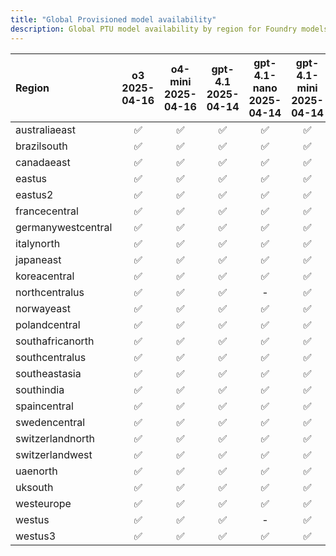```yaml
---
title: "Global Provisioned model availability"
description: Global PTU model availability by region for Foundry models.
---
```


| **Region**         | **o3**<br/>2025-04-16 | **o4-mini**<br/>2025-04-16 | **gpt-4.1**<br/>2025-04-14 | **gpt-4.1-nano**<br/>2025-04-14 | **gpt-4.1-mini**<br/>2025-04-14 | **o3-mini**<br/>2025-01-31 | **o1**<br/>2024-12-17 | **gpt-4o**<br/>2024-05-13 | **gpt-4o**<br/>2024-08-06 | **gpt-4o**<br/>2024-11-20 | **gpt-4o-mini**<br/>2024-07-18 | **DeepSeek-R1** | **DeepSeek-V3-0324** | **DeepSeek-R1-0528** |
|:-------------------|:-------------------:|:------------------------:|:------------------------:|:-----------------------------:|:-----------------------------:|:------------------------:|:-------------------:|:------------------------:|:------------------------:|:------------------------:|:----------------------------:|:--------------:|:---------------------:|:---------------------:|
| australiaeast      | ✅                   | ✅                        | ✅                        | ✅                             | ✅                             | ✅                        | ✅                   | ✅                       | ✅                       | ✅                       | ✅                            | ✅            | ✅                   | ✅                   |
| brazilsouth        | ✅                   | ✅                        | ✅                        | ✅                             | ✅                             | ✅                        | ✅                   | ✅                       | ✅                       | ✅                       | ✅                            | ✅            | ✅                   | ✅                   |
| canadaeast         | ✅                   | ✅                        | ✅                        | ✅                             | ✅                             | ✅                        | ✅                   | ✅                       | ✅                       | ✅                       | ✅                            | ✅            | ✅                   | ✅                   |
| eastus             | ✅                   | ✅                        | ✅                        | ✅                             | ✅                             | ✅                        | ✅                   | ✅                       | ✅                       | ✅                       | ✅                            | ✅            | ✅                   | ✅                   |
| eastus2            | ✅                   | ✅                        | ✅                        | ✅                             | ✅                             | ✅                        | ✅                   | ✅                       | ✅                       | ✅                       | ✅                            | ✅            | ✅                   | ✅                   |
| francecentral      | ✅                   | ✅                        | ✅                        | ✅                             | ✅                             | ✅                        | ✅                   | ✅                       | ✅                       | ✅                       | ✅                            | ✅            | ✅                   | ✅                   |
| germanywestcentral | ✅                   | ✅                        | ✅                        | ✅                             | ✅                             | ✅                        | ✅                   | ✅                       | ✅                       | ✅                       | ✅                            | ✅            | ✅                   | ✅                   |
| italynorth         | ✅                   | ✅                        | ✅                        | ✅                             | ✅                             | ✅                        | ✅                   | ✅                       | ✅                       | ✅                       | ✅                            | ✅            | ✅                   | ✅                   |
| japaneast          | ✅                   | ✅                        | ✅                        | ✅                             | ✅                             | ✅                        | ✅                   | ✅                       | ✅                       | ✅                       | ✅                            | ✅            | ✅                   | ✅                   |
| koreacentral       | ✅                   | ✅                        | ✅                        | ✅                             | ✅                             | ✅                        | ✅                   | ✅                       | ✅                       | ✅                       | ✅                            | ✅            | ✅                   | ✅                   |
| northcentralus     | ✅                   | ✅                        | ✅                        | -                              | ✅                             | ✅                        | ✅                   | ✅                       | ✅                       | ✅                       | ✅                            | ✅            | ✅                   | ✅                   |
| norwayeast         | ✅                   | ✅                        | ✅                        | ✅                             | ✅                             | ✅                        | ✅                   | ✅                       | ✅                       | ✅                       | ✅                            | ✅            | ✅                   | ✅                   |
| polandcentral      | ✅                   | ✅                        | ✅                        | ✅                             | ✅                             | ✅                        | ✅                   | ✅                       | ✅                       | ✅                       | ✅                            | ✅            | ✅                   | ✅                   |
| southafricanorth   | ✅                   | ✅                        | ✅                        | ✅                             | ✅                             | ✅                        | ✅                   | ✅                       | ✅                       | ✅                       | ✅                            | ✅            | ✅                   | ✅                   |
| southcentralus     | ✅                   | ✅                        | ✅                        | ✅                             | ✅                             | ✅                        | ✅                   | ✅                       | ✅                       | ✅                       | ✅                            | ✅            | ✅                   | ✅                   |
| southeastasia      | ✅                   | ✅                        | ✅                        | ✅                             | ✅                             | ✅                        | ✅                   | ✅                       | ✅                       | ✅                       | ✅                            | ✅            | ✅                   | ✅                   |
| southindia         | ✅                   | ✅                        | ✅                        | ✅                             | ✅                             | ✅                        | ✅                   | ✅                       | ✅                       | ✅                       | ✅                            | ✅            | ✅                   | ✅                   |
| spaincentral       | ✅                   | ✅                        | ✅                        | ✅                             | ✅                             | ✅                        | ✅                   | ✅                       | ✅                       | ✅                       | ✅                            | ✅            | ✅                   | ✅                   |
| swedencentral      | ✅                   | ✅                        | ✅                        | ✅                             | ✅                             | ✅                        | ✅                   | ✅                       | ✅                       | ✅                       | ✅                            | ✅            | ✅                   | ✅                   |
| switzerlandnorth   | ✅                   | ✅                        | ✅                        | ✅                             | ✅                             | ✅                        | ✅                   | ✅                       | ✅                       | ✅                       | ✅                            | ✅            | ✅                   | ✅                   |
| switzerlandwest    | ✅                   | ✅                        | ✅                        | ✅                             | ✅                             | ✅                        | ✅                   | ✅                       | ✅                       | ✅                       | ✅                            | ✅            | ✅                   | ✅                   |
| uaenorth           | ✅                   | ✅                        | ✅                        | ✅                             | ✅                             | ✅                        | ✅                   | ✅                       | ✅                       | ✅                       | ✅                            | ✅            | ✅                   | ✅                   |
| uksouth            | ✅                   | ✅                        | ✅                        | ✅                             | ✅                             | ✅                        | ✅                   | ✅                       | ✅                       | ✅                       | ✅                            | ✅            | ✅                   | ✅                   |
| westeurope         | ✅                   | ✅                        | ✅                        | ✅                             | ✅                             | ✅                        | ✅                   | ✅                       | ✅                       | ✅                       | ✅                            | ✅            | ✅                   | ✅                   |
| westus             | ✅                   | ✅                        | ✅                        | -                              | ✅                             | ✅                        | ✅                   | ✅                       | ✅                       | ✅                       | ✅                            | ✅            | ✅                   | ✅                   |
| westus3            | ✅                   | ✅                        | ✅                        | ✅                             | ✅                             | ✅                        | ✅                   | ✅                       | ✅                       | ✅                       | ✅                            | ✅            | ✅                   | ✅                   |